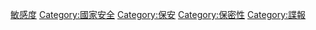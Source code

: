 [[Category:資訊|敏感度]]
[[Category:國家安全|Category:國家安全]]
[[Category:保安|Category:保安]]
[[Category:保密性|Category:保密性]]
[[Category:諜報|Category:諜報]]